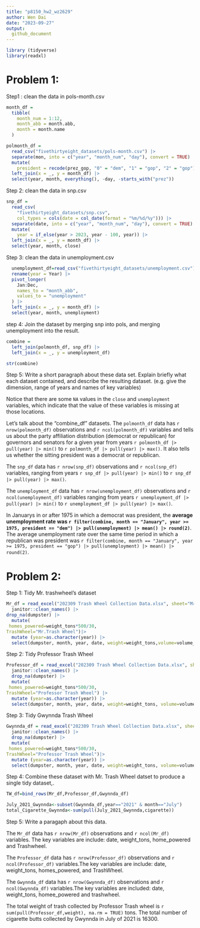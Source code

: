 ```yaml
---
title: "p8150_hw2_wz2629"
author: Wen Dai
date: "2023-09-27"
output: 
  github_document
---
```


```r
library (tidyverse)
library(readxl)
```

# Problem 1:
Step1 : clean the data in pols-month.csv
```r
month_df = 
  tibble(
    month_num = 1:12,
    month_abb = month.abb,
    month = month.name
  )

polmonth_df = 
  read_csv("fivethirtyeight_datasets/pols-month.csv") |>
  separate(mon, into = c("year", "month_num", "day"), convert = TRUE) |>
  mutate(
    president = recode(prez_gop, "0" = "dem", "1" = "gop", "2" = "gop")) |>
  left_join(x = _, y = month_df) |> 
  select(year, month, everything(), -day, -starts_with("prez"))
```

Step 2: clean the data in snp.csv

```r
snp_df = 
  read_csv(
    "fivethirtyeight_datasets/snp.csv",
    col_types = cols(date = col_date(format = "%m/%d/%y"))) |>
  separate(date, into = c("year", "month_num", "day"), convert = TRUE) |>
  mutate(
    year = if_else(year > 2023, year - 100, year)) |> 
  left_join(x = _, y = month_df) |> 
  select(year, month, close) 
```


Step 3: clean the data in unemployment.csv
```r
  unemployment_df=read_csv("fivethirtyeight_datasets/unemployment.csv") |>
  rename(year = Year) |>
  pivot_longer(
    Jan:Dec, 
    names_to = "month_abb",
    values_to = "unemployment"
  ) |> 
  left_join(x = _, y = month_df) |> 
  select(year, month, unemployment)

```

step 4:
Join the dataset by merging snp into pols, and merging unemployment into the result.
```r
combine = 
  left_join(polmonth_df, snp_df) |>
  left_join(x = _, y = unemployment_df)

str(combine)
```

Step 5:
Write a short paragraph about these data set.
Explain briefly what each dataset contained, and describe the resulting dataset. 
(e.g. give the dimension, range of years and names of key variables)

Notice that there are some `NA` values in the `close` and `unemployment` variables, which indicate that the value of these variables is missing at those locations.

Let's talk about the "combine_df" datasets. The `polmonth_df` data has `r nrow(polmonth_df)` observations and `r ncol(polmonth_df)` variables and tells us about the party affiliation distribution (democrat or republican) for governors and senators for a given year from years `r polmonth_df |> pull(year) |> min()` to `r polmonth_df |> pull(year) |> max()`. It also tells us whether the sitting president was a democrat or republican. 

The `snp_df` data has `r nrow(snp_df)` observations and `r ncol(snp_df)` variables, ranging from years `r snp_df |> pull(year) |> min()` to `r snp_df |> pull(year) |> max()`. 

The `unemployment_df` data has `r nrow(unemployment_df)` observations and `r ncol(unemployment_df)` variables ranging from years `r unemployment_df |> pull(year) |> min()` to `r unemployment_df |> pull(year) |> max()`.

In Januarys in or after 1975 in which a democrat was president, the **average unemployment rate was `r filter(combine, month == "January", year >= 1975, president == "dem") |> pull(unemployment) |> mean() |> round(2)`**.  The average unemployment rate over the same time period in which a republican was president was `r filter(combine, month == "January", year >= 1975, president == "gop") |> pull(unemployment) |> mean() |> round(2)`.

# Problem 2:

Step 1: Tidy Mr. trashwheel's dataset
```r
Mr_df = read_excel("202309 Trash Wheel Collection Data.xlsx", sheet="Mr. Trash Wheel",skip=1,range="A2:N587") |> 
  janitor::clean_names() |> 
drop_na(dumpster) |> 
  mutate(
 homes_powered=weight_tons*500/30,
TrashWheel="Mr.Trash Wheel")|> 
  mutate (year=as.character(year)) |> 
  select(dumpster, month, year, date, weight=weight_tons,volume=volume_cubic_yards, bottles=plastic_bottles,polystyrene,cigarette=cigarette_butts,glass=glass_bottles,bags=plastic_bags,wrappers,sports=sports_balls,homes_powered,TrashWheel)
```

Step 2: Tidy Professor Trash Wheel
```r
Professor_df = read_excel("202309 Trash Wheel Collection Data.xlsx", sheet="Professor Trash Wheel",skip=1,range="A2:M109") |> 
  janitor::clean_names() |> 
  drop_na(dumpster) |> 
  mutate(
 homes_powered=weight_tons*500/30,
TrashWheel="Professor Trash Wheel") |> 
  mutate (year=as.character(year)) |> 
  select(dumpster, month, year, date, weight=weight_tons, volume=volume_cubic_yards,bottles=plastic_bottles, polystyrene, cigarette=cigarette_butts,glass=glass_bottles,plastic=plastic_bags,wrappers,homes_powered,TrashWheel)
```

Step 3: Tidy Gwynnda Trash Wheel 
```r
Gwynnda_df = read_excel("202309 Trash Wheel Collection Data.xlsx", sheet="Gwynnda Trash Wheel",skip=1, range="A2:L159") |> 
  janitor::clean_names() |> 
  drop_na(dumpster) |> 
  mutate(
 homes_powered=weight_tons*500/30,
TrashWheel="Professor Trash Wheel")|> 
  mutate (year=as.character(year)) |> 
  select(dumpster, month, year, date, weight=weight_tons, volume=volume_cubic_yards,bottles=plastic_bottles, polystyrene, cigarette=cigarette_butts,plastic=plastic_bags,wrappers,homes_powered,TrashWheel)
```

Step 4: Combine these dataset with Mr. Trash Wheel datset to produce a single tidy dataset,.

```r
TW_df=bind_rows(Mr_df,Professor_df,Gwynnda_df)

July_2021_Gwynnda<-subset(Gwynnda_df,year=="2021" & month=="July")
total_Cigarette_Gwynnda<-sum(pull(July_2021_Gwynnda,cigarette))
```

Step 5: Write a paragaph about this data.

The `Mr_df` data has `r nrow(Mr_df)` observations and `r ncol(Mr_df)` variables. The key variables are include: date, weight_tons, home_powered and Trashwheel.

The `Professor_df` data has `r nrow(Professor_df)` observations and `r ncol(Professor_df)` variables.The key variables are include: date, weight_tons, homes_powered, and TrashWheel.

The `Gwynnda_df` data has `r nrow(Gwynnda_df)` observations and `r ncol(Gwynnda_df)` variables.The key variables are included: date, weight_tons, homee_powered and trashwheel. 

The total weight of trash collected by Professor Trash wheel is `r sum(pull(Professor_df,weight), na.rm = TRUE)` tons.
The total number of cigarette butts collected by Gwynnda in July of 2021 is 16300.



